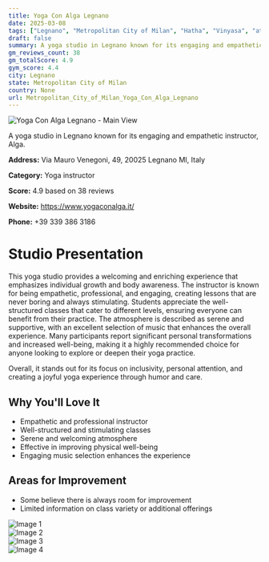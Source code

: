 ```yaml
---
title: Yoga Con Alga Legnano
date: 2025-03-08
tags: ["Legnano", "Metropolitan City of Milan", "Hatha", "Vinyasa", "atmosphere", "inclusivity", "Legnano"]  
draft: false
summary: A yoga studio in Legnano known for its engaging and empathetic instructor, Alga.
gm_reviews_count: 38
gm_totalScore: 4.9
gym_score: 4.4
city: Legnano
state: Metropolitan City of Milan
country: None
url: Metropolitan_City_of_Milan_Yoga_Con_Alga_Legnano
---
```


<div className="aspect-[16/9] relative my-8">
  <img 
    src="https://streetviewpixels-pa.googleapis.com/v1/thumbnail?panoid=T-_U6D8DGK-rGJxnlYAkuA&cb_client=maps_sv.tactile.gps&w=203&h=100&yaw=110.59675&pitch=0&thumbfov=100"
    alt="Yoga Con Alga Legnano - Main View"
    className="object-cover absolute inset-0 w-full h-full rounded-lg"
  />
</div>

A yoga studio in Legnano known for its engaging and empathetic instructor, Alga.

**Address:** Via Mauro Venegoni, 49, 20025 Legnano MI, Italy

**Category:** Yoga instructor

**Score:** 4.9 based on 38 reviews

**Website:** https://www.yogaconalga.it/

**Phone:** +39 339 386 3186

# Studio Presentation

This yoga studio provides a welcoming and enriching experience that emphasizes individual growth and body awareness. The instructor is known for being empathetic, professional, and engaging, creating lessons that are never boring and always stimulating. Students appreciate the well-structured classes that cater to different levels, ensuring everyone can benefit from their practice. The atmosphere is described as serene and supportive, with an excellent selection of music that enhances the overall experience. Many participants report significant personal transformations and increased well-being, making it a highly recommended choice for anyone looking to explore or deepen their yoga practice.

Overall, it stands out for its focus on inclusivity, personal attention, and creating a joyful yoga experience through humor and care.

## Why You'll Love It

- Empathetic and professional instructor
- Well-structured and stimulating classes
- Serene and welcoming atmosphere
- Effective in improving physical well-being
- Engaging music selection enhances the experience

## Areas for Improvement

- Some believe there is always room for improvement
- Limited information on class variety or additional offerings

<div className="grid grid-cols-1 xl:grid-cols-2 gap-4 my-8">
<div className="aspect-[4/3] relative"><img src="https://lh5.googleusercontent.com/p/AF1QipOHEqDi-EfPctlI9a7_SQ1CwbUVZ3pimsSirQ0N=w1920-h1080-k-no" alt="Image 1" className="object-cover absolute inset-0 w-full h-full rounded-lg" /></div>
<div className="aspect-[4/3] relative"><img src="https://lh5.googleusercontent.com/p/AF1QipMj81qQeizpp4I-N4CROnh0Ujceb0U4E3I49UAm=w1920-h1080-k-no" alt="Image 2" className="object-cover absolute inset-0 w-full h-full rounded-lg" /></div>
<div className="aspect-[4/3] relative"><img src="https://lh5.googleusercontent.com/p/AF1QipP3n63pn8jIs9VKA9g6HIogcYpSocowzWT7v-hx=w1920-h1080-k-no" alt="Image 3" className="object-cover absolute inset-0 w-full h-full rounded-lg" /></div>
<div className="aspect-[4/3] relative"><img src="https://lh5.googleusercontent.com/p/AF1QipPx41ZBw_-wT6Wcuflta3cG4QCDRFvYy52oqMxm=w1920-h1080-k-no" alt="Image 4" className="object-cover absolute inset-0 w-full h-full rounded-lg" /></div>
</div>